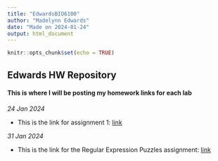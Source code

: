 ```yaml
---
title: "EdwardsBIO6100"
author: "Madelynn Edwards"
date: "Made on 2024-01-24"
output: html_document
---
```


```r
knitr::opts_chunk$set(echo = TRUE)
```


## **Edwards HW Repository**


#### This is where I will be posting my homework links for each lab

*24 Jan 2024*

* This is the link for assignment 1: [link](Homework_02.html)

*31 Jan 2024*

* This is the link for the Regular Expression Puzzles assignment: [link](Homework_03.html) 